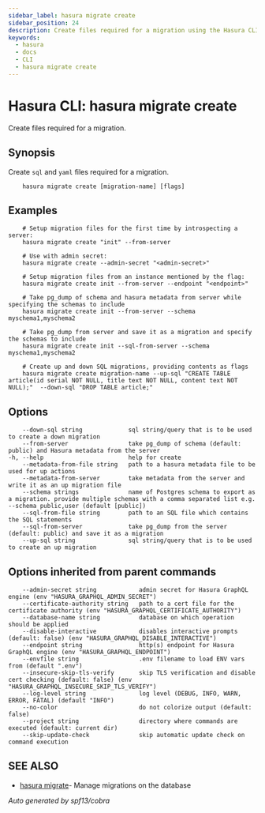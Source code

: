 ```yaml
---
sidebar_label: hasura migrate create
sidebar_position: 24
description: Create files required for a migration using the Hasura CLI
keywords:
  - hasura
  - docs
  - CLI
  - hasura migrate create
---
```


# Hasura CLI: hasura migrate create

Create files required for a migration.

## Synopsis

Create `sql` and `yaml` files required for a migration.

```
    hasura migrate create [migration-name] [flags]
```

## Examples

```
    # Setup migration files for the first time by introspecting a server:
    hasura migrate create "init" --from-server

    # Use with admin secret:
    hasura migrate create --admin-secret "<admin-secret>"

    # Setup migration files from an instance mentioned by the flag:
    hasura migrate create init --from-server --endpoint "<endpoint>"

    # Take pg_dump of schema and hasura metadata from server while specifying the schemas to include
    hasura migrate create init --from-server --schema myschema1,myschema2

    # Take pg_dump from server and save it as a migration and specify the schemas to include
    hasura migrate create init --sql-from-server --schema myschema1,myschema2

    # Create up and down SQL migrations, providing contents as flags
    hasura migrate create migration-name --up-sql "CREATE TABLE article(id serial NOT NULL, title text NOT NULL, content text NOT NULL);"  --down-sql "DROP TABLE article;"
```

## Options

```
    --down-sql string             sql string/query that is to be used to create a down migration
    --from-server                 take pg_dump of schema (default: public) and Hasura metadata from the server
-h, --help                        help for create
    --metadata-from-file string   path to a hasura metadata file to be used for up actions
    --metadata-from-server        take metadata from the server and write it as an up migration file
    --schema strings              name of Postgres schema to export as a migration. provide multiple schemas with a comma separated list e.g. --schema public,user (default [public])
    --sql-from-file string        path to an SQL file which contains the SQL statements
    --sql-from-server             take pg_dump from the server (default: public) and save it as a migration
    --up-sql string               sql string/query that is to be used to create an up migration
```

## Options inherited from parent commands

```
    --admin-secret string            admin secret for Hasura GraphQL engine (env "HASURA_GRAPHQL_ADMIN_SECRET")
    --certificate-authority string   path to a cert file for the certificate authority (env "HASURA_GRAPHQL_CERTIFICATE_AUTHORITY")
    --database-name string           database on which operation should be applied
    --disable-interactive            disables interactive prompts (default: false) (env "HASURA_GRAPHQL_DISABLE_INTERACTIVE")
    --endpoint string                http(s) endpoint for Hasura GraphQL engine (env "HASURA_GRAPHQL_ENDPOINT")
    --envfile string                 .env filename to load ENV vars from (default ".env")
    --insecure-skip-tls-verify       skip TLS verification and disable cert checking (default: false) (env "HASURA_GRAPHQL_INSECURE_SKIP_TLS_VERIFY")
    --log-level string               log level (DEBUG, INFO, WARN, ERROR, FATAL) (default "INFO")
    --no-color                       do not colorize output (default: false)
    --project string                 directory where commands are executed (default: current dir)
    --skip-update-check              skip automatic update check on command execution
```

## SEE ALSO

- [hasura migrate](/graphql/core/hasura-cli/hasura_migrate)- Manage migrations on the database

_Auto generated by spf13/cobra_
